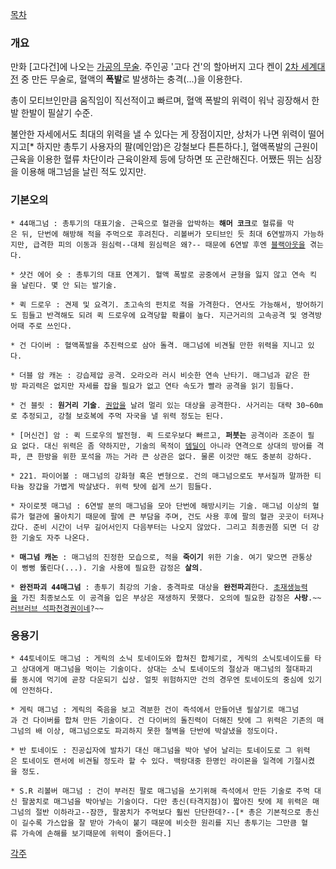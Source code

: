 [[목차]]
=== 개요 ===
만화 [고다건]에 나오는 [[가공의 무술]]. 주인공 '고다 건'의 할아버지 고다 켄이 [[2차 세계대전]] 중 만든 무술로, 혈액의 '''폭발'''로 발생하는 충격(...)을 이용한다.

총이 모티브인만큼 움직임이 직선적이고 빠르며, 혈액 폭발의 위력이 워낙 굉장해서 한발 한발이 필살기 수준.

불안한 자세에서도 최대의 위력을 낼 수 있다는 게 장점이지만, 상처가 나면 위력이 떨어지고[* 하지만 총투기 사용자의 팔(메인암)은 강철보다 튼튼하다.], 혈액폭발의 근원이 근육을 이용한 혈류 차단이라 근육이완제 등에 당하면 또 곤란해진다. 어쨌든 뛰는 심장을 이용해 매그넘을 날린 적도 있지만.

=== 기본오의 ===
 * 44매그넘 : 총투기의 대표기술. 근육으로 혈관을 압박하는 '''해머 코크'''로 혈류를 막은 뒤, 단번에 해방해 적을 주먹으로 후려친다. 리볼버가 모티브인 듯 최대 6연발까지 가능하지만, 급격한 피의 이동과 원심력--대체 원심력은 왜?-- 때문에 6연발 후엔 [[블랙아웃]]을 겪는다.

 * 샷건 에어 슛 : 총투기의 대표 연계기. 혈액 폭발로 공중에서 균형을 잃지 않고 연속 킥을 날린다. 몇 안 되는 발기술.

 * 퀵 드로우 : 견제 및 요격기. 초고속의 펀치로 적을 가격한다. 연사도 가능해서, 방어하기도 힘들고 반격해도 되려 퀵 드로우에 요격당할 확률이 높다. 지근거리의 고속공격 및 영격방어때 주로 쓰인다.

 * 건 다이버 : 혈액폭발을 추진력으로 삼아 돌격. 매그넘에 비견될 만한 위력을 지니고 있다.

 * 더블 암 캐논 : 강습제압 공격. 오라오라 러시 비슷한 연속 난타기. 매그넘과 같은 한방 파괴력은 없지만 자세를 잡을 필요가 없고 연타 속도가 빨라 공격을 읽기 힘들다.

 * 건 블릿 : '''원거리 기술'''. [[권압]]을 날려 멀리 있는 대상을 공격한다. 사거리는 대략 30~60m로 추정되고, 강철 보호복에 주먹 자국을 낼 위력 정도는 된다.

 * [머신건] 암 : 퀵 드로우의 발전형. 퀵 드로우보다 빠르고, '''퍼붓는''' 공격이라 조준이 필요 없다. 대신 위력은 좀 약하지만, 기술의 목적이 [[뎀딜]]이 아니라 연격으로 상대의 방어를 격파, 큰 한방을 위한 포석을 까는 거라 큰 상관은 없다. 물론 이것만 해도 충분히 강하다.

 * 221. 파이어볼 : 매그넘의 강화형 혹은 변형으로. 건의 매그넘으로도 부서질까 말까한 티타늄 장갑을 가볍게 박살냈다. 위력 탓에 쉽게 쓰기 힘들다.

 * 자이로젯 매그넘 : 6연발 분의 매그넘을 모아 단번에 해방시키는 기술. 매그넘 이상의 혈류가 혈관에 몰아치기 때문에 팔에 큰 부담을 주며, 건도 사용 후에 팔의 혈관 곳곳이 터져나갔다. 준비 시간이 너무 길어서인지 다음부터는 나오지 않았다. 그리고 최종권쯤 되면 더 강한 기술도 자주 나온다.

 * '''매그넘 캐논''' : 매그넘의 진정한 모습으로, 적을 '''죽이기''' 위한 기술. 여기 맞으면 관통상이 뻥뻥 뚫린다(...). 기술 사용에 필요한 감정은 '''살의'''.

 * '''완전파괴 44매그넘''' : 총투기 최강의 기술. 충격파로 대상을 '''완전파괴'''한다. [[초재생능력]]을 가진 최종보스도 이 공격을 입은 부상은 재생하지 못했다. 오의에 필요한 감정은 '''사랑'''.~~[[석파천경권|러브러브 석파천경권]]이네?~~

=== 응용기 ===
 * 44토네이도 매그넘 : 게릭의 소닉 토네이도와 합쳐진 합체기로, 게릭의 소닉토네이도를 타고 상대에게 매그넘을 먹이는 기술이다. 상대는 소닉 토네이도의 절상과 매그넘의 절대파괴를 동시에 먹기에 곧장 다운되기 십상. 얼핏 위험하지만 건의 경우엔 토네이도의 중심에 있기에 안전하다.

 * 게릭 매그넘 : 게릭의 죽음을 보고 격분한 건이 즉석에서 만들어낸 필살기로 매그넘과 건 다이버를 합쳐 만든 기술이다. 건 다이버의 돌진력이 더해진 탓에 그 위력은 기존의 매그넘의 배 이상, 매그넘으로도 파괴하지 못한 철벽을 단반에 박살냈을 정도이다.

 * 반 토네이도 : 진공십자에 발차기 대신 매그넘을 박아 넣어 날리는 토네이도로 그 위력은 토네이도 랜서에 비견될 정도라 할 수 있다. 백랑대중 한명인 라이몬을 일격에 기절시켰을 정도.

 * S.R 리볼버 매그넘 : 건이 부러진 팔로 매그넘을 쏘기위해 즉석에서 만든 기술로 주먹 대신 팔꿈치로 매그넘을 박아넣는 기술이다. 다만 총신(타격지점)이 짧아진 탓에 제 위력은 매그넘의 절반 이하라고--잠깐, 팔꿈치가 주먹보다 훨씬 단단한데?--[* 총은 기본적으로 총신이 길수록 가스압을 잘 받아 가속이 붙기 때문에 비슷한 원리를 지닌 총투기는 그만큼 혈류 가속에 손해를 보기때문에 위력이 줄어든다.]

[[각주]]

